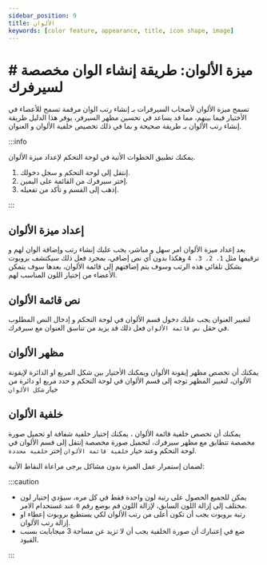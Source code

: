 ```yaml
---
sidebar_position: 9
title: الألوان
keywords: [color feature, appearance, title, icon shape, image] 
---
```


# # ميزة الألوان: طريقة إنشاء الوان مخصصة لسيرفرك

تسمح ميزة الألوان لأصحاب السيرفرات بـ إنشاء رتب الوان مرقمة تسمح للأعضاء في الأختيار فيما بينهم، مما قد يساعد في تحسين مظهر السيرفر، يوفر هذا الدليل طريقة إنشاء رتب الألوان بـ طريقة صحيحة و بما في ذلك تخصيص خلفية الألوان و العنوان.

:::info

يمكنك تطبيق الخطوات الأتية في لوحة التحكم لإعداد ميزة الألوان.

1. إنتقل إلى لوحة التحكم و سجل دخولك. 
2. إختر سيرفرك من القائمة على اليمين.
3. إذهب إلى القسم و تأكد من تفعيله. 

:::

## إعداد ميزة الألوان

يعد إعداد ميزة الألوان امر سهل و مباشر، يجب عليك إنشاء رتب وإضافة الوان لهم و ترقيمها مثل `1، 2، 3، 4` وهكذا بدون أي نص إضافي، بمجرد فعل ذلك سيكتشف بروبوت بشكل تلقائي هذه الرتب وسوف يتم إضافتهم إلى قائمة الألوان، بعدها سوف يتمكن الأعضاء من إختيار اللون المناسب لهم.

## نص قائمة الألوان 

لتغيير العنوان يجب عليك دخول قسم الألوان في لوحة التحكم و إدخال النص المطلوب في حقل `نص قائمة الألوان` فعل ذلك قد يزيد من تناسق العنوان مع سيرفرك.

## مظهر الألوان

يمكنك أن تخصص مظهر إيقونة الألوان ويمكنك الأختيار بين شكل المربع او الدائرة لإيقونة الألوان، لتغيير المظهر توجه إلى قسم الألوان في لوحة التحكم و حدد مربع او دائرة من خيار `شكل الألوان`

## خلفية الألوان

يمكنك أن تخصص خلفية قائمة الألوان ، يمكنك إختيار خلفية شفافة او تحميل صورة مخصصة تتطابق مع مظهر سيرفرك، لتحميل صورة مخصصة إنتقل إلى قسم الألوان في لوحة التحكم وعند خيار `خلفية قائمة الألوان` إختر `خلفية محددة`.

لضمان إستمرار عمل الميزة بدون مشاكل يرجى مراعاة النقاط الأتية:

:::caution

- يمكن للجميع الحصول على رتبة لون واحدة فقط في كل مره، سيؤدي إختيار لون مختلف إلى إزالة اللون السابق، لإزالة اللون قم بوضع رقم `0` عند غستخدام الامر.
- رتبة بروبوت يجب أن تكون أعلى من رتب الألوان لكي يستطيع بروبوت إعطاء او إزالة رتب الألوان.
- ضع في إعتبارك أن صورة الخلفية يجب أن لا تزيد عن مساحة 3 ميجابايت بسبب القيود.

:::
